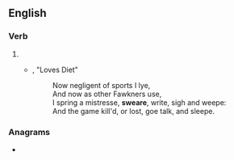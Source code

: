 ==English==

===Verb===
{{en-verb|sweares|swearing|swore|sworne}}

# {{obsolete spelling of|en|swear}}
#* {{rfdatek|en|John Donne}}, "Loves Diet"
#*: Now negligent of sports I lye,<br>And now as other Fawkners use,<br>I spring a mistresse, '''sweare''', write, sigh and weepe:<br>And the game kill'd, or lost, goe talk, and sleepe.

===Anagrams===
* {{anagrams|en|a=aeersw|swaree|weaser}}